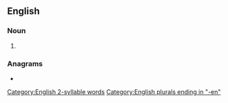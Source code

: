 {{also|dead men}}
==English==

===Noun===
{{head|en|noun form}}

# {{plural of|deadman|lang=en}}

===Anagrams===
* {{anagrams|en|a=addeemn|amended|denamed}}

[[Category:English 2-syllable words]]
[[Category:English plurals ending in "-en"]]